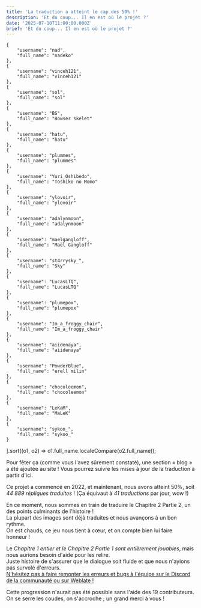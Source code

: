 ```yaml
---
title: 'La traduction a atteint le cap des 50% !'
description: 'Et du coup... Il en est où le projet ?'
date: '2025-07-10T11:00:00.000Z'
brief: 'Et du coup... Il en est où le projet ?'
---
```

    {
        "username": "nad",
        "full_name": "nadeko"
    },
    {
        "username": "vinceh121",
        "full_name": "vinceh121"
    },
    {
        "username": "sol",
        "full_name": "sol"
    },
    {
        "username": "BS",
        "full_name": "Bowser skelet"
    },
    {
        "username": "hatu",
        "full_name": "hatu"
    },
    {
        "username": "plummes",
        "full_name": "plummes"
    },
    {
        "username": "Yuri_Oshibedo",
        "full_name": "Toshiko no Momo"
    },
    {
        "username": "ylovoir",
        "full_name": "ylovoir"
    },
    {
        "username": "adalynmoon",
        "full_name": "adalynmoon"
    },
    {
        "username": "maelgangloff",
        "full_name": "Maël Gangloff"
    },
    {
        "username": "st4rrysky_",
        "full_name": "Sky"
    },
    {
        "username": "LucasLTQ",
        "full_name": "LucasLTQ"
    },
    {
        "username": "plumepox",
        "full_name": "plumepox"
    },
    {
        "username": "Im_a_froggy_chair",
        "full_name": "Im_a_froggy_chair"
    },
    {
        "username": "aiidenaya",
        "full_name": "aiidenaya"
    },
    {
        "username": "PowderBlue",
        "full_name": "erell milin"
    },
    {
        "username": "chocoleemon",
        "full_name": "chocoleemon"
    },
    {
        "username": "LeKaM",
        "full_name": "MaLeK"
    },
    {
        "username": "sykoo_",
        "full_name": "sykoo_"
    }
].sort((o1, o2) => o1.full_name.localeCompare(o2.full_name));

Pour fêter ça (comme vous l'avez sûrement constaté), une section &laquo; blog &raquo; a été ajoutée au site&nbsp;!
Vous pourrez suivre les mises à jour de la traduction à partir d'ici.

Ce projet a commencé en 2022, et maintenant, nous avons atteint 50%, soit *44 889 répliques traduites*&nbsp;!
(Ça équivaut à *41 traductions* par jour, wow !)

En ce moment, nous sommes en train de traduire le Chapitre 2 Partie 2, un des points culminants de l'histoire&nbsp;!<br />
La plupart des images sont déjà traduites et nous avançons à un bon rythme.<br />
On est chauds, ce jeu nous tient à cœur, et on compte bien lui faire honneur&nbsp;!

Le *Chapitre 1 entier et le Chapitre 2 Partie 1 sont entièrement jouables*, mais nous aurions besoin d'aide pour les relire.<br />
Juste histoire de s'assurer que le dialogue soit fluide et que nous n'ayions pas survolé d'erreurs.<br />
<a href="/contribuer/">N'hésitez pas à faire remonter les erreurs et bugs à l'équipe sur le Discord de la communauté ou sur Weblate&nbsp;!</a>

Cette progression n'aurait pas été possible sans l'aide des 19 contributeurs.<br />
On se serre les coudes, on s'accroche ; un grand merci à vous&nbsp;!

<UserList users={contributors} />
